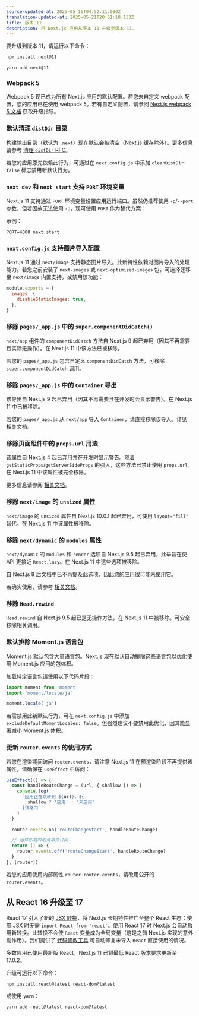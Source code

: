 ```yaml
---
source-updated-at: 2025-05-16T04:52:11.000Z
translation-updated-at: 2025-05-21T20:51:18.133Z
title: 版本 11
description: 将 Next.js 应用从版本 10 升级至版本 11。
---
```


要升级到版本 11，请运行以下命令：

```bash filename="终端"
npm install next@11

yarn add next@11
```

### Webpack 5

Webpack 5 现已成为所有 Next.js 应用的默认配置。若您未自定义 webpack 配置，您的应用已在使用 webpack 5。若有自定义配置，请参阅 [Next.js webpack 5 文档](/docs/messages/webpack5) 获取升级指导。

### 默认清理 `distDir` 目录

构建输出目录（默认为 `.next`）现在默认会被清空（Next.js 缓存除外）。更多信息请参考 [清理 `distDir` RFC](https://github.com/vercel/next.js/discussions/6009)。

若您的应用原先依赖此行为，可通过在 `next.config.js` 中添加 `cleanDistDir: false` 标志禁用新默认行为。

### `next dev` 和 `next start` 支持 `PORT` 环境变量

Next.js 11 支持通过 `PORT` 环境变量设置应用运行端口。虽然仍推荐使用 `-p`/`--port` 参数，但若因故无法使用 `-p`，现可使用 `PORT` 作为替代方案：

示例：

```
PORT=4000 next start
```

### `next.config.js` 支持图片导入配置

Next.js 11 通过 `next/image` 支持静态图片导入。此新特性依赖对图片导入的处理能力。若您之前安装了 `next-images` 或 `next-optimized-images` 包，可选择迁移至 `next/image` 内置支持，或禁用该功能：

```js filename="next.config.js"
module.exports = {
  images: {
    disableStaticImages: true,
  },
}
```

### 移除 `pages/_app.js` 中的 `super.componentDidCatch()`

`next/app` 组件的 `componentDidCatch` 方法自 Next.js 9 起已弃用（因其不再需要且实际无操作）。在 Next.js 11 中该方法已被移除。

若您的 `pages/_app.js` 包含自定义 `componentDidCatch` 方法，可移除 `super.componentDidCatch` 调用。

### 移除 `pages/_app.js` 中的 `Container` 导出

该导出自 Next.js 9 起已弃用（因其不再需要且在开发时会显示警告）。在 Next.js 11 中已被移除。

若您的 `pages/_app.js` 从 `next/app` 导入 `Container`，请直接移除该导入。详见 [相关文档](/docs/messages/app-container-deprecated)。

### 移除页面组件中的 `props.url` 用法

该属性自 Next.js 4 起已弃用并在开发时显示警告。随着 `getStaticProps`/`getServerSideProps` 的引入，这些方法已禁止使用 `props.url`。在 Next.js 11 中该属性被完全移除。

更多信息请参阅 [相关文档](/docs/messages/url-deprecated)。

### 移除 `next/image` 的 `unsized` 属性

`next/image` 的 `unsized` 属性自 Next.js 10.0.1 起已弃用，可使用 `layout="fill"` 替代。在 Next.js 11 中该属性被移除。

### 移除 `next/dynamic` 的 `modules` 属性

`next/dynamic` 的 `modules` 和 `render` 选项自 Next.js 9.5 起已弃用，此举旨在使 API 更接近 `React.lazy`。在 Next.js 11 中这些选项被移除。

自 Next.js 8 后文档中已不再提及此选项，因此您的应用很可能未使用它。

若确实使用，请参考 [相关文档](/docs/messages/next-dynamic-modules)。

### 移除 `Head.rewind`

`Head.rewind` 自 Next.js 9.5 起已是无操作方法，在 Next.js 11 中被移除。可安全移除相关调用。

### 默认排除 Moment.js 语言包

Moment.js 默认包含大量语言包。Next.js 现在默认自动排除这些语言包以优化使用 Moment.js 应用的包体积。

加载特定语言包请使用以下代码片段：

```js
import moment from 'moment'
import 'moment/locale/ja'

moment.locale('ja')
```

若需禁用此新默认行为，可在 `next.config.js` 中添加 `excludeDefaultMomentLocales: false`。但强烈建议不要禁用此优化，因其能显著减小 Moment.js 体积。

### 更新 `router.events` 的使用方式

若您在渲染期间访问 `router.events`，请注意 Next.js 11 在预渲染阶段不再提供该属性。请确保在 `useEffect` 中访问：

```js
useEffect(() => {
  const handleRouteChange = (url, { shallow }) => {
    console.log(
      `应用正在跳转到 ${url}，${
        shallow ? '启用' : '未启用'
      }浅路由`
    )
  }

  router.events.on('routeChangeStart', handleRouteChange)

  // 组件卸载时取消事件订阅：
  return () => {
    router.events.off('routeChangeStart', handleRouteChange)
  }
}, [router])
```

若您的应用使用内部属性 `router.router.events`，请改用公开的 `router.events`。

## 从 React 16 升级至 17

React 17 引入了新的 [JSX 转换](https://reactjs.org/blog/2020/09/22/introducing-the-new-jsx-transform.html)，将 Next.js 长期特性推广至整个 React 生态：使用 JSX 时无需 `import React from 'react'`。使用 React 17 时 Next.js 会自动启用新转换。此转换不会使 `React` 变量成为全局变量（这是之前 Next.js 实现的意外副作用）。我们提供了 [代码修改工具](/docs/pages/building-your-application/upgrading/codemods#add-missing-react-import) 可自动修复未导入 `React` 直接使用的情况。

多数应用已使用最新版 React，Next.js 11 已将最低 React 版本要求更新至 17.0.2。

升级可运行以下命令：

```
npm install react@latest react-dom@latest
```

或使用 `yarn`：

```
yarn add react@latest react-dom@latest
```